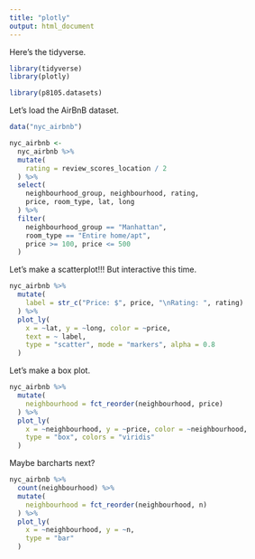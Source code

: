 ```yaml
---
title: "plotly"
output: html_document
---
```



Here's the tidyverse.

```r
library(tidyverse)
library(plotly)

library(p8105.datasets)
```

Let's load the AirBnB dataset.

```r
data("nyc_airbnb")

nyc_airbnb <- 
  nyc_airbnb %>%
  mutate(
    rating = review_scores_location / 2
  ) %>% 
  select(
    neighbourhood_group, neighbourhood, rating, 
    price, room_type, lat, long
  ) %>% 
  filter(
    neighbourhood_group == "Manhattan",
    room_type == "Entire home/apt",
    price >= 100, price <= 500
  )
```



Let's make a scatterplot!!! But interactive this time.

```r
nyc_airbnb %>% 
  mutate(
    label = str_c("Price: $", price, "\nRating: ", rating)
  ) %>% 
  plot_ly(
    x = ~lat, y = ~long, color = ~price,
    text = ~ label,
    type = "scatter", mode = "markers", alpha = 0.8
  )
```

Let's make a box plot.

```r
nyc_airbnb %>% 
  mutate(
    neighbourhood = fct_reorder(neighbourhood, price)
  ) %>% 
  plot_ly(
    x = ~neighbourhood, y = ~price, color = ~neighbourhood,
    type = "box", colors = "viridis"
  )
```

Maybe barcharts next?

```r
nyc_airbnb %>% 
  count(neighbourhood) %>% 
  mutate(
    neighbourhood = fct_reorder(neighbourhood, n)
  ) %>% 
  plot_ly(
    x = ~neighbourhood, y = ~n,
    type = "bar"
  )
```






























